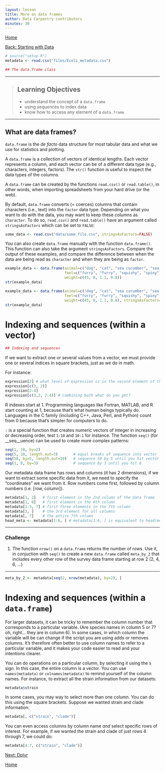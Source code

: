 ```yaml
---
layout: lesson
title: More on data frames
author: Data Carpentry contributors
minutes: 30
---
```


[Home](https://acharbonneau.github.io/2016-09-28-MSU/)
		
[Back: Starting with Data](https://acharbonneau.github.io/2016-09-28-MSU/15-starting-with-data.html)

```r
# source("setup.R")
metadata <- read.csv("files/Ecoli_metadata.csv")
```

```r
## The data.frame class
```

------------

> ## Learning Objectives
>
> * understand the concept of a `data.frame`
> * using sequences to index data
> * know how to access any element of a `data.frame`

------------

## What are data frames?

`data.frame` is the _de facto_ data structure for most tabular data and what we
use for statistics and plotting.

A `data.frame` is a collection of vectors of identical lengths. Each vector
represents a column, and each vector can be of a different data type (e.g.,
characters, integers, factors). The `str()` function is useful to inspect the
data types of the columns.

A `data.frame` can be created by the functions `read.csv()` or `read.table()`, in
other words, when importing spreadsheets from your hard drive (or the web).

By default, `data.frame` converts (= coerces) columns that contain characters
(i.e., text) into the `factor` data type. Depending on what you want to do with
the data, you may want to keep these columns as `character`. To do so,
`read.csv()` and `read.table()` have an argument called `stringsAsFactors` which
can be set to `FALSE`:

```r
some_data <- read.csv("data/some_file.csv", stringsAsFactors=FALSE)
```

You can also create `data.frame` manually with the function `data.frame()`. This
function can also take the argument `stringsAsFactors`. Compare the output of
these examples, and compare the difference between when the data are being read
as `character` and when they are being as `factor`.

```r
example_data <- data.frame(animal=c("dog", "cat", "sea cucumber", "sea urchin"),
                           feel=c("furry", "furry", "squishy", "spiny"),
                           weight=c(45, 8, 1.1, 0.8))
str(example_data)

example_data <- data.frame(animal=c("dog", "cat", "sea cucumber", "sea urchin"),
                           feel=c("furry", "furry", "squishy", "spiny"),
                           weight=c(45, 8, 1.1, 0.8), stringsAsFactors=FALSE)
str(example_data)
```

# Indexing and sequences (within a vector)

```r
## Indexing and sequences
```

If we want to extract one or several values from a vector, we must provide one
or several indices in square brackets, just as we do in math. 

For instance:

```r
expression[2] # what level of expression is in the second element of the vector?
expression[c(3, 2)]
expression[2:4]
expression[c(3,2, 2:4)] # combining both what do you get?
```

R indexes start at 1. Programming languages like Fortran, MATLAB, and R start
counting at 1, because that's what human beings typically do. Languages in the C
family (including C++, Java, Perl, and Python) count from 0 because that's
simpler for computers to do.


`:` is a special function that creates numeric vectors of integer in increasing
or decreasing order, test `1:10` and `10:1` for instance. The function `seq()`
(for __seq__uence) can be used to create more complex patterns:

```r
seq(1, 10, by=2)
seq(5, 10, length.out=3)       # equal breaks of sequence into vector length = length.out
seq(50, by=5, length.out=10)   # sequence 50 by 5 until you hit vector length = length.out
seq(1, 8, by=3)                # sequence by 3 until you hit 8
```


Our metadata data frame has rows and columns (it has 2 dimensions), if we want to
extract some specific data from it, we need to specify the "coordinates" we want
from it. Row numbers come first, followed by column numbers (i.e. [row, column]).

```r
metadata[1, 2]   # first element in the 2nd column of the data frame
metadata[1, 6]   # first element in the 6th column
metadata[1:3, 7] # first three elements in the 7th column
metadata[3, ]    # the 3rd element for all columns
metadata[, 7]    # the entire 7th column
head_meta <- metadata[1:6, ] # metadata[1:6, ] is equivalent to head(metadata)
```

***

### Challenge

1. The function `nrow()` on a `data.frame` returns the number of rows. Use it,
   in conjuction with `seq()` to create a new `data.frame` called
   `meta_by_2` that includes every other row of the survey data frame
   starting at row 2 (2, 4, 6, ...)

***

```r
meta_by_2 <- metadata[seq(2, nrow(metadata), by=2), ]
```

# Indexing and sequences (within a `data.frame`)

For larger datasets, it can be tricky to remember the column number that
corresponds to a particular variable. (Are species names in column 5 or 7? oh,
right... they are in column 6). In some cases, in which column the variable will
be can change if the script you are using adds or removes columns. It's
therefore often better to use column names to refer to a particular variable,
and it makes your code easier to read and your intentions clearer.

You can do operations on a particular column, by selecting it using the `$`
sign. In this case, the entire column is a vector. You can use
`names(metadata)` or `colnames(metadata)` to remind yourself of the column names.
For instance, to extract all the strain information from our datasets:

```r
metadata$strain
```

In some cases, you may way to select more than one column. You can do this using
the square brackets. Suppose we wanted strain and clade information:

```r
metadata[, c("strain", "clade")]
```

You can even access columns by column name _and_ select specific rows of interest. For example, if we wanted the strain and clade of just rows
4 through 7, we could do:

```r
metadata[4:7, c("strain", "clade")]
```

[Next: Dplyr](https://acharbonneau.github.io/2016-09-28-MSU/17-dplyr.html)

[Home](https://acharbonneau.github.io/2016-09-28-MSU/)

